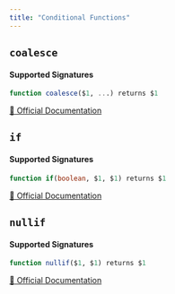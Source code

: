```yaml
---
title: "Conditional Functions"
---
```



## `coalesce`

#### Supported Signatures
```sql
function coalesce($1, ...) returns $1
```
[🔗 Official Documentation](https://trino.io/docs/current/functions/conditional.html#coalesce-function)

## `if`

#### Supported Signatures
```sql
function if(boolean, $1, $1) returns $1
```
[🔗 Official Documentation](https://trino.io/docs/current/functions/conditional.html#if-expression)

## `nullif`

#### Supported Signatures
```sql
function nullif($1, $1) returns $1
```
[🔗 Official Documentation](https://trino.io/docs/current/functions/conditional.html#nullif-function)



